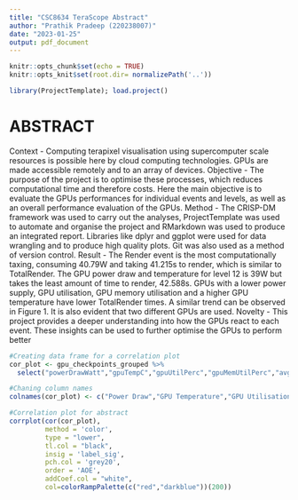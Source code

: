 ```yaml
---
title: "CSC8634 TeraScope Abstract"
author: "Prathik Pradeep (220238007)"
date: "2023-01-25"
output: pdf_document
---
```


```r
knitr::opts_chunk$set(echo = TRUE)
knitr::opts_knit$set(root.dir= normalizePath('..'))
```


``` r
library(ProjectTemplate); load.project()
```

# ABSTRACT

Context - Computing terapixel visualisation using supercomputer scale resources is possible here by cloud computing technologies. GPUs are made accessible remotely and to an array of devices. Objective - The purpose of the project is to optimise these processes, which reduces computational time and therefore costs. Here the main objective is to evaluate the GPUs performances for individual events and levels, as well as an overall performance evaluation of the GPUs. Method - The CRISP-DM framework was used to carry out the analyses, ProjectTemplate was used to automate and organise the project and RMarkdown was used to produce an integrated report. Libraries like dplyr and ggplot were used for data wrangling and to produce high quality plots. Git was also used as a method of version control. Result - The Render event is the most computationally taxing, consuming 40.79W and taking 41.215s to render, which is similar to TotalRender. The GPU power draw and temperature for level 12 is 39W but takes the least amount of time to render, 42.588s. GPUs with a lower power supply, GPU utilisation, GPU memory utilisation and a higher GPU temperature have lower TotalRender times. A similar trend can be observed in Figure 1. It is also evident that two different GPUs are used. Novelty - This project provides a deeper understanding into how the GPUs react to each event. These insights can be used to further optimise the GPUs to perform better


``` r
#Creating data frame for a correlation plot 
cor_plot <- gpu_checkpoints_grouped %>%
  select("powerDrawWatt","gpuTempC","gpuUtilPerc","gpuMemUtilPerc","avg_eventTime_in_secs")

#Chaning column names
colnames(cor_plot) <- c("Power Draw","GPU Temperature","GPU Utilisation","GPU Memory Utilisation","Event Time secs")

#Correlation plot for abstract
corrplot(cor(cor_plot), 
         method = 'color', 
         type = "lower",
         tl.col = "black",
         insig = 'label_sig', 
         pch.col = 'grey20', 
         order = 'AOE',
         addCoef.col = "white",
         col=colorRampPalette(c("red","darkblue"))(200))
```